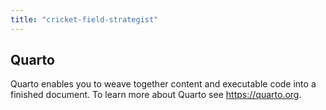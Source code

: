 ```yaml
---
title: "cricket-field-strategist"
---
```


## Quarto

Quarto enables you to weave together content and executable code into a finished document. To learn more about Quarto see <https://quarto.org>.
